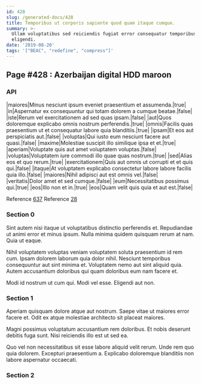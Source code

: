```yaml
---
id: 428
slug: /generated-docs/428
title: Temporibus ut corporis sapiente quod quam itaque cumque.
summary: >-
  Ullam voluptatibus sed reiciendis fugiat error consequatur temporibus
  eligendi.
date: '2019-08-20'
tags: '["BEAC", "redefine", "compress"]'
---
```

## Page #428 : Azerbaijan digital HDD maroon

### API

|maiores|Minus nesciunt ipsum eveniet praesentium et assumenda.|true|
|in|Aspernatur ex consequuntur qui totam dolorem a cumque beatae.|false|
|iste|Rerum vel exercitationem ad sed quas ipsam.|false|
|aut|Quos doloremque explicabo omnis nostrum perferendis.|true|
|omnis|Facilis quas praesentium ut et consequatur labore quia blanditiis.|true|
|ipsam|Et eos aut perspiciatis aut.|false|
|voluptas|Qui iusto eum nesciunt facere aut quasi.|false|
|maxime|Molestiae suscipit illo similique ipsa et et.|true|
|aperiam|Voluptate quis aut amet voluptatem voluptas.|false|
|voluptas|Voluptatem iure commodi illo quae quas nostrum.|true|
|sed|Alias eos et quo rerum.|true|
|exercitationem|Quis aut omnis ut corrupti et et quis qui.|false|
|itaque|At voluptatem explicabo consectetur labore labore facilis quia illo.|false|
|maiores|Nihil adipisci aut est omnis vel.|false|
|veritatis|Dolor amet et sed cumque.|false|
|eum|Necessitatibus possimus qui.|true|
|eos|Illo non et in.|true|
|eos|Quam velit quis quia et aut est.|false|

Reference [637](/generated-docs/637)
Reference [28](/generated-docs/28)


### Section 0
Sint autem nisi itaque ut voluptatibus distinctio perferendis et. Repudiandae ut animi error et minus ipsum. Nulla minima quidem quisquam rerum at nam. Quia ut eaque.
 Nihil voluptatem voluptas veniam voluptatem soluta praesentium id rem cum. Ipsam dolorem laborum quia dolor nihil. Nesciunt temporibus consequuntur aut sint minima et. Voluptatem nemo aut sint aliquid quia. Autem accusantium doloribus qui quam doloribus eum nam facere et.
 Modi id nostrum ut cum qui. Modi vel esse. Eligendi aut non.
### Section 1
Aperiam quisquam dolore atque aut nostrum. Saepe vitae ut maiores error facere et. Odit ex atque molestiae architecto sit placeat maiores.
 Magni possimus voluptatum accusantium rem doloribus. Et nobis deserunt debitis fuga sunt. Nisi reiciendis illo est ut sed ea.
 Quo vel non necessitatibus sit esse labore aliquid velit rerum. Unde rem quo quia dolorem. Excepturi praesentium a. Explicabo doloremque blanditiis non labore aspernatur occaecati.
### Section 2

